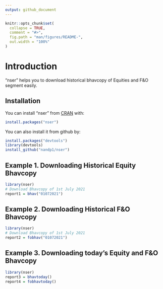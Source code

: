 ---
output: github_document
---

<!-- README.md is generated from README.Rmd. Please edit that file -->

```{r, include = FALSE}
knitr::opts_chunk$set(
  collapse = TRUE,
  comment = "#>",
  fig.path = "man/figures/README-",
  out.width = "100%"
)
```

# Introduction

"nser" helps you to download historical bhavcopy of Equities and F&O segment easily. 

## Installation

You can install "nser" from [CRAN](https://CRAN.R-project.org) with:

``` r
install.packages("nser")
```
You can also install it from github by:
``` r
install.packages("devtools")
library(devtools)
install_github("nandp1/nser")
```
## Example 1. Downloading Historical Equity Bhavcopy 

```r
library(nser)
# Download Bhavcopy of 1st July 2021
report1 = bhav("01072021")
```

## Example 2. Downloading Historical F&O Bhavcopy 

```r
library(nser)
# Download Bhavcopy of 1st July 2021
report2 = fobhav("01072021")
```
## Example 3. Downloading today's Equity and F&O Bhavcopy 
```r
library(nser)
report3 = bhavtoday()
report4 = fobhavtoday()
```
